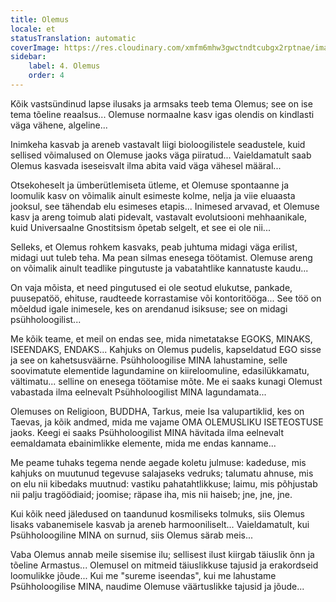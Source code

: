 ```yaml
---
title: Olemus
locale: et
statusTranslation: automatic
coverImage: https://res.cloudinary.com/xmfm6mhw3gwctndtcubgx2rptnae/image/upload/v1740468922/small_cover_tratado_de_psicologia_revolucionaria_a4c0dca4e0.webp
sidebar:
    label: 4. Olemus
    order: 4
---
```

Kõik vastsündinud lapse ilusaks ja armsaks teeb tema Olemus; see on ise tema tõeline reaalsus... Olemuse normaalne kasv igas olendis on kindlasti väga vähene, algeline...

Inimkeha kasvab ja areneb vastavalt liigi bioloogilistele seadustele, kuid sellised võimalused on Olemuse jaoks väga piiratud... Vaieldamatult saab Olemus kasvada iseseisvalt ilma abita vaid väga vähesel määral...

Otsekoheselt ja ümberütlemiseta ütleme, et Olemuse spontaanne ja loomulik kasv on võimalik ainult esimeste kolme, nelja ja viie eluaasta jooksul, see tähendab elu esimeses etapis... Inimesed arvavad, et Olemuse kasv ja areng toimub alati pidevalt, vastavalt evolutsiooni mehhaanikale, kuid Universaalne Gnostitsism õpetab selgelt, et see ei ole nii...

Selleks, et Olemus rohkem kasvaks, peab juhtuma midagi väga erilist, midagi uut tuleb teha. Ma pean silmas enesega töötamist. Olemuse areng on võimalik ainult teadlike pingutuste ja vabatahtlike kannatuste kaudu...

On vaja mõista, et need pingutused ei ole seotud elukutse, pankade, puusepatöö, ehituse, raudteede korrastamise või kontoritööga... See töö on mõeldud igale inimesele, kes on arendanud isiksuse; see on midagi psühholoogilist...

Me kõik teame, et meil on endas see, mida nimetatakse EGOKS, MINAKS, ISEENDAKS, ENDAKS... Kahjuks on Olemus pudelis, kapseldatud EGO sisse ja see on kahetsusväärne. Psühholoogilise MINA lahustamine, selle soovimatute elementide lagundamine on kiireloomuline, edasilükkamatu, vältimatu... selline on enesega töötamise mõte. Me ei saaks kunagi Olemust vabastada ilma eelnevalt Psühholoogilist MINA lagundamata...

Olemuses on Religioon, BUDDHA, Tarkus, meie Isa valupartiklid, kes on Taevas, ja kõik andmed, mida me vajame OMA OLEMUSLIKU ISETEOSTUSE jaoks. Keegi ei saaks Psühholoogilist MINA hävitada ilma eelnevalt eemaldamata ebainimlikke elemente, mida me endas kanname...

Me peame tuhaks tegema nende aegade koletu julmuse: kadeduse, mis kahjuks on muutunud tegevuse salajaseks vedruks; talumatu ahnuse, mis on elu nii kibedaks muutnud: vastiku pahatahtlikkuse; laimu, mis põhjustab nii palju tragöödiaid; joomise; räpase iha, mis nii haiseb; jne, jne, jne.

Kui kõik need jäledused on taandunud kosmiliseks tolmuks, siis Olemus lisaks vabanemisele kasvab ja areneb harmooniliselt... Vaieldamatult, kui Psühholoogiline MINA on surnud, siis Olemus särab meis...

Vaba Olemus annab meile sisemise ilu; sellisest ilust kiirgab täiuslik õnn ja tõeline Armastus... Olemusel on mitmeid täiuslikkuse tajusid ja erakordseid loomulikke jõude... Kui me "sureme iseendas", kui me lahustame Psühholoogilise MINA, naudime Olemuse väärtuslikke tajusid ja jõude...

